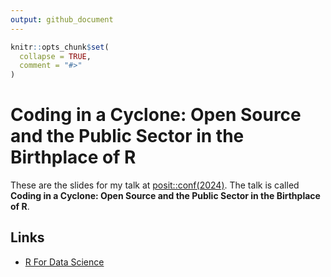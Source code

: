 ```yaml
---
output: github_document
---
```


<!-- README.md is generated from README.Rmd. Please edit that file -->

```r
knitr::opts_chunk$set(
  collapse = TRUE,
  comment = "#>"
)
```

# Coding in a Cyclone: Open Source and the Public Sector in the Birthplace of R

<!-- badges: start -->
<!-- badges: end -->

These are the slides for my talk at [posit::conf(2024)](https://posit.co/conference/). The talk is called **Coding in a Cyclone: Open Source and the Public Sector in the Birthplace of R**.

## Links

* [R For Data Science](https://r4ds.hadley.nz/)
